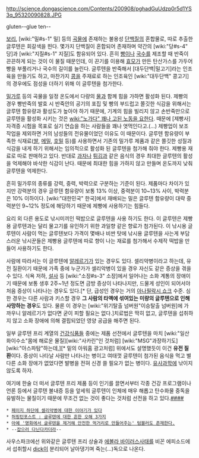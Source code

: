 http://science.dongascience.com/Contents/200908/pghadGuUdzp0r5d1YS3q_95320090828.JPG

gluten--glue ten--

[[보리]], [wiki:"밀#s-1" 밀] 등의 [[곡물]]에 존재하는 불용성 [[단백질]]의 혼합물로, 따로 추출한 글루텐은 회갈색을 띈다. 몇가지 단백질이 혼합되어 존재하며 약간의 [wiki:"당#s-4" 당]과 [wiki:"지질#s-1" 지질]도 함유되어 있다. 흔히 [[빵]]이나 [[국수]]를 제조할 때 반죽이 끈끈하게 되는 것이 이 물질 때문인데, 이 끈기를 이용해 [[효모]]가 만든 탄산가스를 가두어 빵을 부풀리거나 국수의 길이를 늘린다. 글루텐을 반죽해서 [대두단백|밀고기]라는 인조육을 만들기도 하고, 마찬가지 [[콩]]을 주재료로 하는 인조육인 [wiki:"대두단백" 콩고기]의 경우에도 점성을 더하기 위해 이 글루텐을 첨가한다. 

[[밀가루]] 등의 곡물을 일정 온도에서 다량의 [[물]]과 함께 힘을 가하면 활성화 된다. 제빵의 경우 빵반죽의 발효 시 반죽안의 공기의 포집 및 빵의 부드럽고 쫄깃한 식감을 위해서는 글루텐 함유량과 활성도가 높아야 하기 때문에, 기계의 힘을 빌리지 않고 손반죽만으로 글루텐을 활성화 시키는 것은 [[wiki:"노가다" 꽤나 고된 노동을 요한다]]. 때문에 [제빵사] 자격증 시험을 목표로 실기 연습을 하는 사람들을 꽤나 엿먹인다고.(...) 제빵업이 보조 작업을 제외하면 거의 남성들의 전유물이었던 이유도 이 때문이다. 글루텐 함유량이 부족한 식재료([[쌀]], [[메밀]], [[호밀]] 등)를 사용하면서 기존의 밀가루 제품과 같은 쫄깃한 성질과 식감을 내게 하기 위해서는 임의적으로 활성화 된 글루텐을 첨가해 줘야 한다. 제빵용 재료로 따로 판매하고 있다. 반대로 [[과자]]나 [[튀김]]과 같은 음식의 경우 최대한 글루텐의 활성을 억제해야 바삭한 식감이 난다. 때문에 최대한 힘을 가하지 않고 만들며 온도까지 낮춰 글루텐을 억제한다.

흔히 밀가루의 종류를 강력, 중력, 박력으로 구분하는 기준이 된다. 제품마다 차이가 있지만 강력분의 경우 글루텐 함유량이 보통 13% 이상, 중력분이 10~13% 사이, 박력분은 10% 이하이다. [wiki:"대한민국" 한국]에서 재배되는 밀은 글루텐 함유량이 대략 중력분인 9~12% 정도에 해당하기 때문에 제빵에 사용하기는 힘들다.

요리 외 다른 용도로 낚시미끼인 떡밥으로 글루텐을 사용 하기도 한다. 이 글루텐은 제빵용 글루텐과는 달리 물고기를 유인하기 위한 과일향 같은 향료가 첨가된다. 이 낚시용 글루텐이 사람이 먹는 글루텐보다 가격이 몇배나 비싼 탓에 낚시용 글루텐을 사는게 부담스러운 낚시꾼들은 제빵용 글루텐에 따로 향이 나는 재료를 첨가해서 수제작 떡밥을 만들어 사용하기도 한다.

사람에 따라서는 이 글루텐에 [[알레르기]]가 있는 경우도 있다. 셀리악병이라고 하는데, 유전 질환이기 때문에 가족 중에 누군가가 셀리악병이 있을 경우 자신도 같은 증상을 겪을 수 있다. 식욕 저하, [[설사]] 등 [wiki:"소장#s-3" 소장]에서 일어나는 소화 계통의 장애이기 때문에 보통 생후 2주~1년 정도면 금방 증상이 나타나지만, 드물게 성인이 되어서야 처음 증상이 나타나는 경우도 있다.[* 단, 급성인 경우는 거의 [[아나필락시 쇼크]] 수준. 심한 경우는 다른 사람과 키스할 경우 '''그 사람의 타액에 섞여있는 미량의 글루텐으로 인해 사망하는 경우'''도 있다. 물론 이 경우는 [wiki:"위기탈출 넘버원"이승탈출 넘버원]에 가까우니 알레르기가 없다면 굳이 피할 필요는 없다.]치료법은 딱히 없고, 글루텐을 섭취하지 않고 소화 장애에 의해 결핍되었던 영양 공급을 해주면 된다. 

일부 글루텐 프리 계열의 [[건강식품]]들 중에는 제품 선전에서 글루텐을 마치 [wiki:"일산화이수소"몸에 해로운 물질][wiki:"사카린"인 것처럼] [wiki:"MSG"과장하기도] [wiki:"아스파탐"하는데,][* 밑의 아워홈 광고처럼] 위에서도 설명했듯이 이건 '''유전 질환'''이다. 증상이 나타날 사람만 나타나는 병이고 여태껏 글루텐이 첨가된 음식을 먹고 별다른 소화 장애가 없었다면 발병을 전혀 신경 쓸 필요가 없는 병이다. [[유사과학]]에 낚이지 않도록 하자.

여기에 한술 더 떠서 글루텐 프리 제품 등이 인기를 끌면서부터 각종 건강 프로그램이나 언론 등에서 글루텐 불내증 등을 앞세워 글루텐이 인체에 매우 해롭고 탄수화물 중독을 유발하는 물질이기 때문에 무조건 없는 것이 좋다는 것처럼 선전을 하고 있다.[http://www.newsis.com/pict_detail/view.html?pict_id=NISI20140529_0009732390 #][http://news.heraldcorp.com/view.php?ud=20140602000070&md=20140605010403_BL #][http://www.nocutnews.co.kr/news/4040112 #][http://www.etoday.co.kr/news/section/newsview.php?idxno=1105852 #]  

 * [[http://science.dongascience.com/articleviews/special-view?acIdx=9235&acCode=1&year=2014|페이지 하단에 셀리악병에 대한 이야기가 있다]]
 * [http://www.huffingtonpost.kr/2014/08/01/story_n_5640275.html?utm_hp_ref=tw 허핑턴포스트 : 글루텐에 대한 흔한 오해 3가지]
 * [http://glutenimage.tumblr.com/ 아예 '명화에서 글루텐을 제거해 안전한 먹거리로 만들어주는' 텀블러도 존재한다.]
 * --[http://www.youtube.com/watch?v=P-RePGWxQLM|안영미가 잡으러 다닌다카더라]--

사우스파크에선 위와같은 글루텐 프리 상술과 [[에볼라 바이러스]]사태를 비꼰 에피소드에서 섭취할시 [[좆|dick]]이 분리되어 날아댕기며 죽는(...)독으로 나온다.
